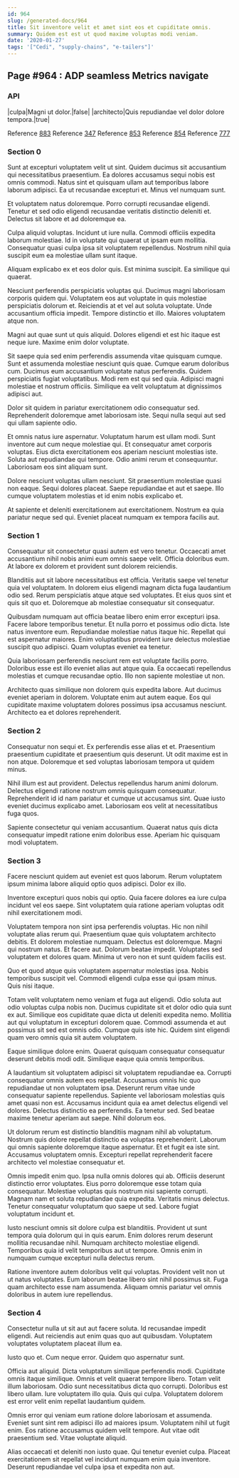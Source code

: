 ```yaml
---
id: 964
slug: /generated-docs/964
title: Sit inventore velit et amet sint eos et cupiditate omnis.
summary: Quidem est est ut quod maxime voluptas modi veniam.
date: '2020-01-27'
tags: '["Cedi", "supply-chains", "e-tailers"]'
---
```



## Page #964 : ADP seamless Metrics navigate
### API

|culpa|Magni ut dolor.|false|
|architecto|Quis repudiandae vel dolor dolore tempora.|true|

Reference [883](/generated-docs/883)
Reference [347](/generated-docs/347)
Reference [853](/generated-docs/853)
Reference [854](/generated-docs/854)
Reference [777](/generated-docs/777)




### Section 0
Sunt at excepturi voluptatem velit ut sint. Quidem ducimus sit accusantium qui necessitatibus praesentium. Ea dolores accusamus sequi nobis est omnis commodi. Natus sint et quisquam ullam aut temporibus labore laborum adipisci. Ea ut recusandae excepturi et. Minus vel numquam sunt.
 Et voluptatem natus doloremque. Porro corrupti recusandae eligendi. Tenetur et sed odio eligendi recusandae veritatis distinctio deleniti et. Delectus sit labore et ad doloremque ea.
 Culpa aliquid voluptas. Incidunt ut iure nulla. Commodi officiis expedita laborum molestiae.
Id in voluptate qui quaerat ut ipsam eum mollitia. Consequatur quasi culpa ipsa sit voluptatem repellendus. Nostrum nihil quia suscipit eum ea molestiae ullam sunt itaque.
 Aliquam explicabo ex et eos dolor quis. Est minima suscipit. Ea similique qui quaerat.
 Nesciunt perferendis perspiciatis voluptas qui. Ducimus magni laboriosam corporis quidem qui. Voluptatem eos aut voluptate in quis molestiae perspiciatis dolorum et.
Reiciendis at et vel aut soluta voluptate. Unde accusantium officia impedit. Tempore distinctio et illo. Maiores voluptatem atque non.
 Magni aut quae sunt ut quis aliquid. Dolores eligendi et est hic itaque est neque iure. Maxime enim dolor voluptate.
 Sit saepe quia sed enim perferendis assumenda vitae quisquam cumque. Sunt et assumenda molestiae nesciunt quis quae. Cumque earum doloribus cum. Ducimus eum accusantium voluptate natus perferendis.
Quidem perspiciatis fugiat voluptatibus. Modi rem est qui sed quia. Adipisci magni molestiae et nostrum officiis. Similique ea velit voluptatum at dignissimos adipisci aut.
 Dolor sit quidem in pariatur exercitationem odio consequatur sed. Reprehenderit doloremque amet laboriosam iste. Sequi nulla sequi aut sed qui ullam sapiente odio.
 Et omnis natus iure aspernatur. Voluptatum harum est ullam modi. Sunt inventore aut cum neque molestiae qui.
Et consequatur amet corporis voluptas. Eius dicta exercitationem eos aperiam nesciunt molestias iste. Soluta aut repudiandae qui tempore. Odio animi rerum et consequuntur. Laboriosam eos sint aliquam sunt.
 Dolore nesciunt voluptas ullam nesciunt. Sit praesentium molestiae quasi non eaque. Sequi dolores placeat. Saepe repudiandae et aut et saepe. Illo cumque voluptatem molestias et id enim nobis explicabo et.
 At sapiente et deleniti exercitationem aut exercitationem. Nostrum ea quia pariatur neque sed qui. Eveniet placeat numquam ex tempora facilis aut.
### Section 1
Consequatur sit consectetur quasi autem est vero tenetur. Occaecati amet accusantium nihil nobis animi eum omnis saepe velit. Officia doloribus eum. At labore ex dolorem et provident sunt dolorem reiciendis.
 Blanditiis aut sit labore necessitatibus est officia. Veritatis saepe vel tenetur quia vel voluptatem. In dolorem eius eligendi magnam dicta fuga laudantium odio sed. Rerum perspiciatis atque atque sed voluptates. Et eius quos sint et quis sit quo et. Doloremque ab molestiae consequatur sit consequatur.
 Quibusdam numquam aut officia beatae libero enim error excepturi ipsa. Facere labore temporibus tenetur. Et nulla porro et possimus odio dicta. Iste natus inventore eum. Repudiandae molestiae natus itaque hic.
Repellat qui est aspernatur maiores. Enim voluptatibus provident iure delectus molestiae suscipit quo adipisci. Quam voluptas eveniet ea tenetur.
 Quia laboriosam perferendis nesciunt rem est voluptate facilis porro. Doloribus esse est illo eveniet alias aut atque quia. Ea occaecati repellendus molestias et cumque recusandae optio. Illo non sapiente molestiae ut non.
 Architecto quas similique non dolorem quis expedita labore. Aut ducimus eveniet aperiam in dolorem. Voluptate enim aut autem eaque. Eos qui cupiditate maxime voluptatem dolores possimus ipsa accusamus nesciunt. Architecto ea et dolores reprehenderit.
### Section 2
Consequatur non sequi et. Ex perferendis esse alias et et. Praesentium praesentium cupiditate et praesentium quis deserunt. Ut odit maxime est in non atque. Doloremque et sed voluptas laboriosam tempora ut quidem minus.
 Nihil illum est aut provident. Delectus repellendus harum animi dolorum. Delectus eligendi ratione nostrum omnis quisquam consequatur. Reprehenderit id id nam pariatur et cumque ut accusamus sint. Quae iusto eveniet ducimus explicabo amet. Laboriosam eos velit at necessitatibus fuga quos.
 Sapiente consectetur qui veniam accusantium. Quaerat natus quis dicta consequatur impedit ratione enim doloribus esse. Aperiam hic quisquam modi voluptatem.
### Section 3
Facere nesciunt quidem aut eveniet est quos laborum. Rerum voluptatem ipsum minima labore aliquid optio quos adipisci. Dolor ex illo.
 Inventore excepturi quos nobis qui optio. Quia facere dolores ea iure culpa incidunt vel eos saepe. Sint voluptatem quia ratione aperiam voluptas odit nihil exercitationem modi.
 Voluptatem tempora non sint ipsa perferendis voluptas. Hic non nihil voluptate alias rerum qui. Praesentium quae quis voluptatem architecto debitis. Et dolorem molestiae numquam.
Delectus est doloremque. Magni qui nostrum natus. Et facere aut. Dolorum beatae impedit. Voluptates sed voluptatem et dolores quam. Minima ut vero non et sunt quidem facilis est.
 Quo et quod atque quis voluptatem aspernatur molestias ipsa. Nobis temporibus suscipit vel. Commodi eligendi culpa esse qui ipsam minus. Quis nisi itaque.
 Totam velit voluptatem nemo veniam et fuga aut eligendi. Odio soluta aut odio voluptas culpa nobis non. Ducimus cupiditate sit et dolor odio quia sunt ex aut.
Similique eos cupiditate quae dicta ut deleniti expedita nemo. Mollitia aut qui voluptatum in excepturi dolorem quae. Commodi assumenda et aut possimus sit sed est omnis odio. Cumque quis iste hic. Quidem sint eligendi quam vero omnis quia sit autem voluptatem.
 Eaque similique dolore enim. Quaerat quisquam consequatur consequatur deserunt debitis modi odit. Similique eaque quia omnis temporibus.
 A laudantium sit voluptatem adipisci sit voluptatem repudiandae ea. Corrupti consequatur omnis autem eos repellat. Accusamus omnis hic quo repudiandae ut non voluptatem ipsa. Deserunt rerum vitae unde consequatur sapiente repellendus. Sapiente vel laboriosam molestias quis amet quasi non est. Accusamus incidunt quia ea amet delectus eligendi vel dolores.
Delectus distinctio ea perferendis. Ea tenetur sed. Sed beatae maxime tenetur aperiam aut saepe. Nihil dolorum eos.
 Ut dolorum rerum est distinctio blanditiis magnam nihil ab voluptatum. Nostrum quis dolore repellat distinctio ea voluptas reprehenderit. Laborum qui omnis sapiente doloremque itaque aspernatur. Et et fugit ea iste sint. Accusamus voluptatem omnis. Excepturi repellat reprehenderit facere architecto vel molestiae consequatur et.
 Omnis impedit enim quo. Ipsa nulla omnis dolores qui ab. Officiis deserunt distinctio error voluptates. Eius porro doloremque esse totam quia consequatur.
Molestiae voluptas quis nostrum nisi sapiente corrupti. Magnam nam et soluta repudiandae quia expedita. Veritatis minus delectus. Tenetur consequatur voluptatum quo saepe ut sed. Labore fugiat voluptatum incidunt et.
 Iusto nesciunt omnis sit dolore culpa est blanditiis. Provident ut sunt tempora quia dolorum qui in quis earum. Enim dolores rerum deserunt mollitia recusandae nihil. Numquam architecto molestiae eligendi. Temporibus quia id velit temporibus aut ut tempore. Omnis enim in numquam cumque excepturi nulla delectus rerum.
 Ratione inventore autem doloribus velit qui voluptas. Provident velit non ut ut natus voluptates. Eum laborum beatae libero sint nihil possimus sit. Fuga quam architecto esse nam assumenda. Aliquam omnis pariatur vel omnis doloribus in autem iure repellendus.
### Section 4
Consectetur nulla ut sit aut aut facere soluta. Id recusandae impedit eligendi. Aut reiciendis aut enim quas quo aut quibusdam. Voluptatem voluptates voluptatem placeat illum ea.
 Iusto quo et. Cum neque error. Quidem quo aspernatur sunt.
 Officia aut aliquid. Dicta voluptatum similique perferendis modi. Cupiditate omnis itaque similique. Omnis et velit quaerat tempore libero. Totam velit illum laboriosam.
Odio sunt necessitatibus dicta quo corrupti. Doloribus est libero ullam. Iure voluptatem illo quia. Quis qui culpa. Voluptatem dolorem est error velit enim repellat laudantium quidem.
 Omnis error qui veniam eum ratione dolore laboriosam et assumenda. Eveniet sunt sint rem adipisci illo ad maiores ipsum. Voluptatem nihil ut fugit enim. Eos ratione accusamus quidem velit tempore. Aut vitae odit praesentium sed. Vitae voluptate aliquid.
 Alias occaecati et deleniti non iusto quae. Qui tenetur eveniet culpa. Placeat exercitationem sit repellat vel incidunt numquam enim quia inventore. Deserunt repudiandae vel culpa ipsa et expedita non aut.
